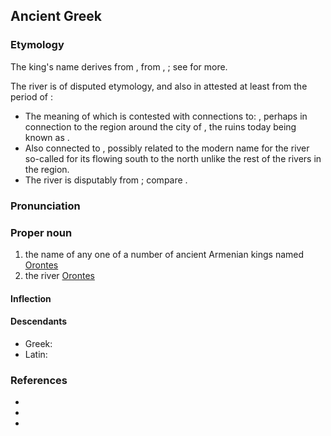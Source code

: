 ==Ancient Greek==
{{wikipedia|Orontid dynasty}}
{{wikipedia|Orontes River}}

===Etymology===
The king's name derives from {{der|grc|xme|sc=Latn|*Arēvand}}, from {{der|grc|ira-pro|*Raivant-}}, {{m|ira-pro|*Rayivant-||possessing wealth}}; see {{cog|xcl|Երուանդ}} for more.

The river is of disputed etymology, {{der|grc|akk|𒀀𒊏𒀭𒌓|tr=Arāntu|t=Orontes; site of the {{w|Battle of Qarqar}}}} and also in {{der|grc|egy|jrnt|tr=Arantu/Araunti|t=Orontes; river flowing by {{w|Kadesh_(Syria)|Qadesh}}}} attested at least from the period of {{w|Ramesses II}}:
* The meaning of which is contested with connections to: {{noncog|akk|𒀀𒊏𒀭𒌓|tr=arantu|t=a type of grass; fennel}}, perhaps in connection to the region around the city of {{w|Ugarit}}, the ruins today being known as {{m|ar|رَأْس شَمْرَة‎|tr=|t=Headland or Cape Fennel}}.
* Also connected to {{noncog|akk|𒀀𒊏𒀭𒁺|tr=araddu, arantu|t=wild ass; stubborn}}, possibly related to the modern name for the river {{m|ar|عَاصِي‎|tr=|t=rebel, stubbornly in error, refusing to be corrected}} so-called for its flowing south to the north unlike the rest of the rivers in the region.
* The river is disputably from {{der|grc|xme|sc=Latn|*Arvand}}; compare {{cog|ae||𐬀𐬎𐬭𐬎𐬎𐬀𐬧𐬝-|swift}}.

===Pronunciation===
{{grc-IPA}}

===Proper noun===
{{grc-proper noun|Ὀρόντου|m|first}}

# the name of any one of a number of ancient Armenian kings named [[Orontes]]
# the river [[Orontes]]

====Inflection====
{{grc-decl|Ὀρόντης|ου|form=S}}

====Descendants====
* Greek: {{l|el|Ορόντης}}
* Latin: {{l|la|Orontēs}}

===References===
* {{R:Woodhouse|1019}}
* {{R:xcl:Perikhanyan|page=7}}
* {{R:Bailly}}
